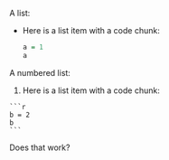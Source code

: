 A list:

  * Here is a list item with a code chunk:
  
    ```r
    a = 1
    a
    ```

A numbered list:

  1. Here is a list item with a code chunk:
  
    ```r
    b = 2
    b
    ```
Does that work?